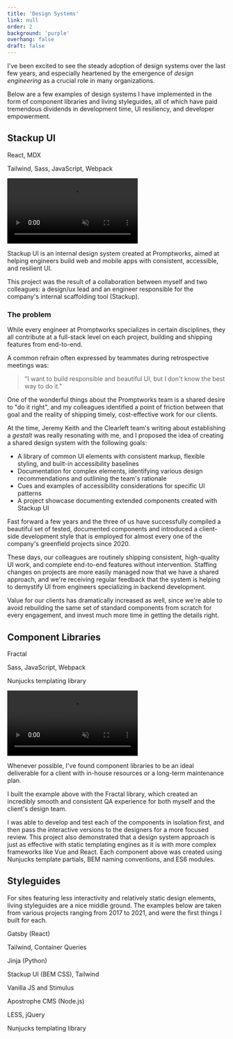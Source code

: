 ```yaml
---
title: 'Design Systems'
link: null
order: 2
background: 'purple'
overhang: false
draft: false
---
```




<PostColumn theme={_frontmatter.background}>

<Markdown>

I've been excited to see the steady adoption of design systems over the last few years, and especially heartened by the emergence of <Link to="https://www.designbetter.co/design-engineering-handbook">_design engineering_</Link> as a crucial role in many organizations.

Below are a few examples of design systems I have implemented in the form of component libraries and living styleguides, all of which have paid tremendous dividends in development time, UI resiliency, and developer empowerment.

## Stackup UI
</Markdown>

<Stack collapse={true} theme={_frontmatter.background}>
  <List>
    <ListItem>
      <p>React, MDX</p>
    </ListItem>
    <ListItem>
      <p>Tailwind, Sass, JavaScript, Webpack</p>
    </ListItem>
  </List>
</Stack>

<Browser>
  <Video autoPlay loop muted>
    <source src={videoDSMP4StackupUI} type="video/mp4" />
  </Video>
</Browser>

<Markdown>

<p><Link to="https://stackup-ui.promptworks.com/">Stackup UI</Link> is an internal design system created at <Link to="https://promptworks.com">Promptworks</Link>, aimed at helping engineers build web and mobile apps with consistent, accessible, and resilient UI.</p>

This project was the result of a collaboration between myself and two colleagues: a design/ux lead and an engineer responsible for the company's internal scaffolding tool (Stackup).

### The problem

While every engineer at Promptworks specializes in certain disciplines, they all contribute at a full-stack level on each project, building and shipping features from end-to-end.

A common refrain often expressed by teammates during retrospective meetings was:

>"I want to build responsible and beautiful UI, but I don't know the best way to do it."

One of the wonderful things about the Promptworks team is a shared desire to "do it right", and my colleagues identified a point of friction between that goal and the reality of shipping timely, cost-effective work for our clients.

At the time, Jeremy Keith and the Clearleft team's writing about establishing a <Link to="https://clearleft.com/posts/design-systems">_gestalt_</Link> was really resonating with me, and I proposed the idea of creating a shared design system with the following goals:
- A library of common UI elements with consistent markup, flexible styling, and built-in accessibility baselines
- Documentation for complex elements, identifying various design recommendations and outlining the team's rationale
- Cues and examples of accessibility considerations for specific UI patterns
- A project showcase documenting extended components created with Stackup UI

Fast forward a few years and the three of us have successfully compiled a beautiful set of tested, documented components and introduced a client-side development style that is employed for almost every one of the company's greenfield projects since 2020.

These days, our colleagues are routinely shipping consistent, high-quality UI work, and complete end-to-end features without intervention. Staffing changes on projects are more easily managed now that we have a shared approach, and we're receiving regular feedback that the system is helping to demystify UI from engineers specializing in backend development.

Value for our clients has dramatically increased as well, since we're able to avoid rebuilding the same set of standard components from scratch for every engagement, and invest much more time in getting the details right.

## Component Libraries
</Markdown>

<Stack collapse={true} theme={_frontmatter.background}>
  <List>
    <ListItem>
      <p>
        <Link to="https://fractal.build">Fractal</Link>
      </p>
    </ListItem>
    <ListItem>
      <p>Sass, JavaScript, Webpack</p>
    </ListItem>
    <ListItem>
      <p>Nunjucks templating library</p>
    </ListItem>
  </List>
</Stack>

<Browser>
  <Video autoPlay loop muted>
    <source src={videoDSMP4Integrity} type="video/mp4" />
  </Video>
</Browser>

<Markdown>

Whenever possible, I've found component libraries to be an ideal deliverable for a client with in-house resources or a long-term maintenance plan.

I built the example above with the <Link to="https://fractal.build">Fractal</Link> library, which created an incredibly smooth and consistent QA experience for both myself and the client's design team.

I was able to develop and test each of the components in isolation first, and then pass the interactive versions to the designers for a more focused review. This project also demonstrated that a design system approach is just as effective with static templating engines as it is with more complex frameworks like Vue and React. Each component above was created using Nunjucks template partials, BEM naming conventions, and ES6 modules.

</Markdown>

<Markdown>

## Styleguides

For sites featuring less interactivity and relatively static design elements, living styleguides are a nice middle ground. The examples below are taken from various projects ranging from 2017 to 2021, and were the first things I built for each.

</Markdown>

<Stack padding={true} collapse={true} theme={_frontmatter.background}>
  <List>
    <ListItem>
      <p>Gatsby (React)</p>
    </ListItem>
    <ListItem>
      <p>Tailwind, Container Queries</p>
    </ListItem>
  </List>
</Stack>

<Browser collapse={true} description="Living styleguide created for Promptworks">
  <Still
    src={imageDesktopDSPromptworks}
    alt="Screenshot: A living styleguide for Promptworks"
  />
</Browser>

<Stack collapse={true} theme={_frontmatter.background}>
  <List>
    <ListItem>
      <p>Jinja (Python)</p>
    </ListItem>
    <ListItem>
      <p>Stackup UI (BEM CSS), Tailwind</p>
    </ListItem>
    <ListItem>
      <p>Vanilla JS and <Link to="https://stimulus.hotwired.dev/">Stimulus</Link></p>
    </ListItem>
  </List>
</Stack>

<Browser description="Living styleguide created for SCTE">
  <Still
    src={imageDesktopDSSCTE}
    alt="Screenshot: A living styleguide for SCTE"
  />
</Browser>

<Stack collapse={true} theme={_frontmatter.background}>
  <List>
    <ListItem>
      <p>
        <Link to="https://apostrophecms.org">Apostrophe CMS</Link> (Node.js)
      </p>
    </ListItem>
    <ListItem>
      <p>LESS, jQuery</p>
    </ListItem>
    <ListItem>
      <p>Nunjucks templating library</p>
    </ListItem>
  </List>
</Stack>

<Browser description="Living styleguide created for Roxborough, Philadelphia">
  <Still
    src={imageDesktopDSRoxborough}
    alt="Screenshot: A living styleguide for Roxborough, Philadelphia"
  />
</Browser>

<Browser description="Living styleguide created for The Green Program">
  <Still
    src={imageDesktopDSGreenProgram}
    alt="Screenshot: A living styleguide for The Green Program"
  />
</Browser>

</PostColumn>
